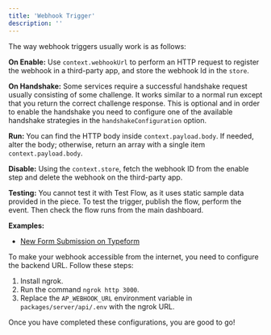 ```yaml
---
title: 'Webhook Trigger'
description: ''
---
```


The way webhook triggers usually work is as follows:

**On Enable:**
Use `context.webhookUrl` to perform an HTTP request to register the webhook in a third-party app, and store the webhook Id in the `store`.

**On Handshake:**
Some services require a successful handshake request usually consisting of some challenge. It works similar to a normal run except that you return the correct challenge response. This is optional and in order to enable the handshake you need to configure one of the available handshake strategies in the `handshakeConfiguration` option.

**Run:**
You can find the HTTP body inside `context.payload.body`. If needed, alter the body; otherwise, return an array with a single item `context.payload.body`.

**Disable:**
Using the `context.store`, fetch the webhook ID from the enable step and delete the webhook on the third-party app.

**Testing:**
You cannot test it with Test Flow, as it uses static sample data provided in the piece.
To test the trigger, publish the flow, perform the event. Then check the flow runs from the main dashboard.

**Examples:**

- [New Form Submission on Typeform](https://github.com/activepieces/activepieces/blob/main/packages/pieces/typeform/src/lib/trigger/new-submission.ts)

<Warning>
To make your webhook accessible from the internet, you need to configure the backend URL. Follow these steps:

1. Install ngrok.
2. Run the command `ngrok http 3000`.
3. Replace the `AP_WEBHOOK_URL` environment variable in `packages/server/api/.env` with the ngrok URL.

Once you have completed these configurations, you are good to go!

</Warning>
